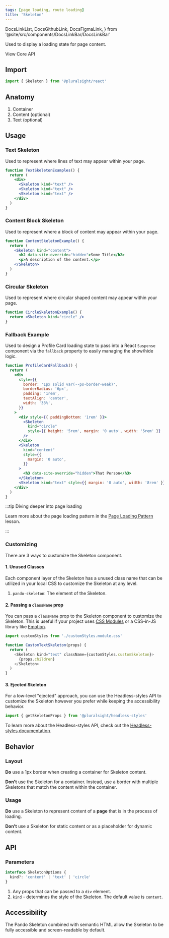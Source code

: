 ```yaml
---
tags: [page loading, route loading]
title: 'Skeleton'
---
```


  DocsLinkList,
  DocsGithubLink,
  DocsFigmaLink,
} from '@site/src/components/DocsLinkBar/DocsLinkBar'

<p className="size-xxl">Used to display a loading state for page content.</p>

<DocsLinkList>
  <DocsGithubLink href="https://github.com/pluralsight/pando/tree/main/packages/react/src/components/Skeleton.tsx" />
  <DocsGithubLink href="https://github.com/pluralsight/pando/tree/main/packages/headless-styles/src/components/Skeleton/skeletonCSS.ts">
    View Core API
  </DocsGithubLink>
  <DocsFigmaLink href="https://www.figma.com/file/ZmH4XsZS5WnKeo28ylM5x1/Pando-UI-kit-(Web)?node-id=1214%3A50560&t=YLA3FBYLefNvfeuf-0" />
</DocsLinkList>

## Import

```javascript
import { Skeleton } from '@pluralsight/react'
```

## Anatomy

1. Container
2. Content (optional)
3. Text (optional)

## Usage

### Text Skeleton

Used to represent where lines of text may appear within your page.

```jsx live
function TextSkeletonExamples() {
  return (
    <div>
      <Skeleton kind="text" />
      <Skeleton kind="text" />
      <Skeleton kind="text" />
    </div>
  )
}
```

### Content Block Skeleton

Used to represent where a block of content may appear within your page.

```jsx live
function ContentSkeletonExample() {
  return (
    <Skeleton kind="content">
      <h2 data-site-override="hidden">Some Title</h2>
      <p>A description of the content.</p>
    </Skeleton>
  )
}
```

### Circular Skeleton

Used to represent where circular shaped content may appear within your page.

```jsx live
function CircleSkeletonExample() {
  return <Skeleton kind="circle" />
}
```

### Fallback Example

Used to design a Profile Card loading state to pass into a React `Suspense` component via the `fallback` property to easily managing the show/hide logic.

```jsx live
function ProfileCardFallback() {
  return (
    <div
      style={{
        border: '1px solid var(--ps-border-weak)',
        borderRadius: '6px',
        padding: '1rem',
        textAlign: 'center',
        width: '33%',
      }}
    >
      <div style={{ paddingBottom: '1rem' }}>
        <Skeleton
          kind="circle"
          style={{ height: '5rem', margin: '0 auto', width: '5rem' }}
        />
      </div>
      <Skeleton
        kind="content"
        style={{
          margin: '0 auto',
        }}
      >
        <h3 data-site-override="hidden">That Person</h3>
      </Skeleton>
      <Skeleton kind="text" style={{ margin: '0 auto', width: '8rem' }} />
    </div>
  )
}
```

:::tip Diving deeper into page loading

Learn more about the page loading pattern in the [Page Loading Pattern](../../learn/learn-pando/design-patterns/page-loading) lesson.

:::

### Customizing

There are 3 ways to customize the Skeleton component.

#### 1. Unused Classes

Each component layer of the Skeleton has a unused class name that can be utilized in your local CSS to customize the Skeleton at any level.

1. `pando-skeleton`: The element of the Skeleton.

#### 2. Passing a `className` prop

You can pass a `className` prop to the Skeleton component to customize the Skeleton. This is useful if your project uses [CSS Modules](https://github.com/css-modules/css-modules) or a CSS-in-JS library like [Emotion](https://emotion.sh/docs/introduction).

```javascript title="Example of using CSS Modules to customize the Skeleton." showLineNumbers
import customStyles from './customStyles.module.css'

function CustomTextSkeleton(props) {
  return (
    <Skeleton kind="text" className={customStyles.customSkeleton}>
      {props.children}
    </Skeleton>
  )
}
```

#### 3. Ejected Skeleton

For a low-level "ejected" approach, you can use the Headless-styles API to customize the Skeleton however you prefer while keeping the accessibility behavior.

```javascript showLineNumbers
import { getSkeletonProps } from '@pluralsight/headless-styles'
```

To learn more about the Headless-styles API, check out the [Headless-styles documentation](https://github.com/pluralsight/pando/blob/main/packages/headless-styles/src/components/Skeleton/skeletonCSS.ts).

## Behavior

### Layout

**Do** use a 1px border when creating a container for Skeleton content.

**Don't** use the Skeleton for a container. Instead, use a border with multiple Skeletons that match the content within the container.

### Usage

**Do** use a Skeleton to represent content of a **page** that is in the process of loading.

**Don't** use a Skeleton for static content or as a placeholder for dynamic content.

## API

### Parameters

```typescript
interface SkeletonOptions {
  kind?: 'content' | 'text' | 'circle'
}
```

1. Any props that can be passed to a `div` element.
2. `kind` - determines the style of the Skeleton. The default value is `content`.

## Accessibility

The Pando Skeleton combined with semantic HTML allow the Skeleton to be fully accessible and screen-readable by default.
